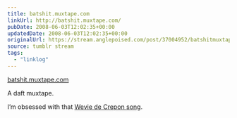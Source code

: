 ```yaml
---
title: batshit.muxtape.com
linkUrl: http://batshit.muxtape.com/
pubDate: 2008-06-03T12:02:35+00:00
updatedDate: 2008-06-03T12:02:35+00:00
originalUrl: https://stream.anglepoised.com/post/37004952/batshitmuxtapecom
source: tumblr stream
tags:
  - "linklog"
---
```


[batshit.muxtape.com][1]

A daft muxtape.

I&rsquo;m obsessed with that [Wevie de Crepon song][2].

[1]: http://batshit.muxtape.com/
[2]: https://www.youtube.com/watch?v=14g1oGDsMMY
